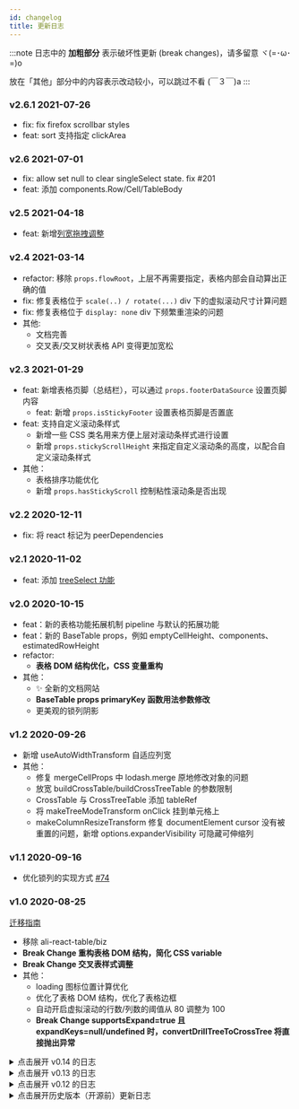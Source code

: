 ```yaml
---
id: changelog
title: 更新日志
---
```


:::note
日志中的 **加粗部分** 表示破坏性更新 (break changes)，请多留意 ヾ(=･ω･=)o

放在「其他」部分中的内容表示改动较小，可以跳过不看 (￣３￣)a
:::

### v2.6.1 2021-07-26

- fix: fix firefox scrollbar styles
- feat: sort 支持指定 clickArea

### v2.6 2021-07-01

- fix: allow set null to clear singleSelect state. fix #201
- feat: 添加 components.Row/Cell/TableBody

### v2.5 2021-04-18

- feat: 新增[列宽拖拽调整](/docs/pipeline/features/column-resize)

### v2.4 2021-03-14

- refactor: 移除 `props.flowRoot`，上层不再需要指定，表格内部会自动算出正确的值
- fix: 修复表格位于 `scale(..) / rotate(...)` div 下的虚拟滚动尺寸计算问题
- fix: 修复表格位于 `display: none` div 下频繁重渲染的问题
- 其他:
  - 文档完善
  - 交叉表/交叉树状表格 API 变得更加宽松

### v2.3 2021-01-29

- feat: 新增表格页脚（总结栏），可以通过 `props.footerDataSource` 设置页脚内容
  - feat: 新增 `props.isStickyFooter` 设置表格页脚是否置底
- feat: 支持自定义滚动条样式
  - 新增一些 CSS 类名用来方便上层对滚动条样式进行设置
  - 新增 `props.stickyScrollHeight` 来指定自定义滚动条的高度，以配合自定义滚动条样式
- 其他：
  - 表格排序功能优化
  - 新增 `props.hasStickyScroll` 控制粘性滚动条是否出现

### v2.2 2020-12-11

- fix: 将 react 标记为 peerDependencies

### v2.1 2020-11-02

- feat: 添加 [treeSelect 功能](/docs/pipeline/features/tree-select)

### v2.0 2020-10-15

- feat：新的表格功能拓展机制 pipeline 与默认的拓展功能
- feat：新的 BaseTable props，例如 emptyCellHeight、components、estimatedRowHeight
- refactor:
  - **表格 DOM 结构优化，CSS 变量重构**
- 其他：
  - ✨ 全新的文档网站
  - **BaseTable props primaryKey 函数用法参数修改**
  - 更美观的锁列阴影

### v1.2 2020-09-26

- 新增 useAutoWidthTransform 自适应列宽
- 其他：
  - 修复 mergeCellProps 中 lodash.merge 原地修改对象的问题
  - 放宽 buildCrossTable/buildCrossTreeTable 的参数限制
  - CrossTable 与 CrossTreeTable 添加 tableRef
  - 将 makeTreeModeTransform onClick 挂到单元格上
  - makeColumnResizeTransform 修复 documentElement cursor 没有被重置的问题，新增 options.expanderVisibility 可隐藏可伸缩列

### v1.1 2020-09-16

- 优化锁列的实现方式 [#74](https://github.com/alibaba/ali-react-table/pull/74)

### v1.0 2020-08-25

[迁移指南](/blog/2020/08/13/from-0.14-to-1.0)

- 移除 ali-react-table/biz
- **Break Change 重构表格 DOM 结构，简化 CSS variable**
- **Break Change 交叉表样式调整**
- 其他：
  - loading 图标位置计算优化
  - 优化了表格 DOM 结构，优化了表格边框
  - 自动开启虚拟滚动的行数/列数的阈值从 80 调整为 100
  - **Break Change supportsExpand=true 且 expandKeys=null/undefined 时，convertDrillTreeToCrossTree 将直接抛出异常**

<details>

<summary style={{ margin: '16px 0', cursor: 'pointer' }}>点击展开 v0.14 的日志</summary>

#### v0.14 2020-08-04

[迁移指南](https://github.com/alibaba/ali-react-table/blob/master/docs/from-0.13-to-0.14.md)

- **Break Change: 移除 ali-react-table/biz 入口**
  - **移除 commonTransforms， commonTransforms.XX 改名为 makeXXTransform**
  - **移除 useOperationBar 和 CustomColumnsDialog**
  - 请直接从 `ali-react-table` 导入 API。老的 API 在 1.0 以前不会真正移除，但添加了过时的警告
- **Break Change: 移除 dvt-aggregation 依赖，移除 createAggregateFunction API**
  - 如果原先有使用 createAggregateFunction 函数，请手动安装 dvt-aggregation。
- 其他
  - 文档目录优化
  - 支持 SSR
  - 新增 mergeCellProps 方法

</details>

<details>

<summary style={{ margin: '16px 0', cursor: 'pointer' }}>点击展开 v0.13 的日志</summary>

#### v0.13.7 2020-07-28

fix: 优化 convertDrillTreeToCrossTree 生成的箭头样式

#### v0.13.6 2020-07-10

deps: 移除依赖 carbon/icons-react

#### v0.13.5 2020-06-03

fix: 避免 treeMode 覆盖第一列的 props; 修复 CrossTreeTable primary render/getCellProps 的参数

#### v0.13.4 2020-06-17

deps: 移除没有用到的依赖 constate

#### v0.13.3 2020-05-20

fix: 修复 rollup 打包错误

#### v0.13.2 2020-05-19

- feat: 拖拽 拖拽调整列宽
- feat: 新增 [CrossTreeTable](pivot/cross-tree-table)
- feat: 新增部分 transform 的非受控用法
  - useColumnHoverTransform
  - useColumnHoverRangeTransform
  - useColumnResizeTransform
  - useSortTransform
  - useTreeModeTransform
- feat: 导出 Excel 文件时支持单元格合并

#### v0.13.1 2020-04-26

- feat(biz): commonTransforms.sort 添加 keepDataSource 参数；为 commonTransforms.treeMode 生成的元素添加 className [#31](https://github.com/alibaba/ali-react-table/pull/31)

#### v0.13.0 2020-04-20

- **Break Change: BaseTable primaryKey 的计算值只能为 string，移除 props.primaryKey 的默认值**
- feat: 导出内部的一些数据处理方法；导出 getTreeDepth 方法
- feat(biz): 添加 commonTransforms.columnRangeHover
- fix: 修改 TypeScript 的 target 为 ES2015 [#24](https://github.com/alibaba/ali-react-table/pull/24)

其他较小的调整：

- feat(biz)： 导出一些 commonTransforms 中的 TS 类型；
- feat(biz)： commonTransforms.orderField 也可以识别 `features.orderField`

</details>

<details>

<summary style={{ margin: '16px 0', cursor: 'pointer' }}>点击展开 v0.12 的日志</summary>

##### v0.12.2 2020-04-17

- feat: commonTransforms.sort 支持上层传入自定义的渲染组件 [#23](https://github.com/alibaba/ali-react-table/pull/23)
- feat: 修改 proto TS 类型，添加 proto.extends [#14](https://github.com/alibaba/ali-react-table/pull/14)
- deps: 移除对 immer 和 react-dom 的依赖 [#16](https://github.com/alibaba/ali-react-table/pull/16)

##### v0.12.1 2020-04-13

- 新增表格常见功能：自动单元格合并 [#4](https://github.com/alibaba/ali-react-table/pull/4)
- 优化加载图标的显示位置 [#13](https://github.com/alibaba/ali-react-table/pull/13)
- 优化表格行 hover 效果处理 [#12](https://github.com/alibaba/ali-react-table/pull/12)
- 新增：表头部分添加 onWheel 监听 [#10](https://github.com/alibaba/ali-react-table/pull/10)
- 新增：表格常见功能 treeMode 允许上层定义 isLeafNode [#6](https://github.com/alibaba/ali-react-table/pull/6)

#### v0.12.0 2020-04-02

- ✨ 开源，NPM package 名称换为 ali-react-table
- 新增 ali-react-table/biz, ali-react-table/pivot 两个 sub-package
  - 表格常见功能相关符号通过 biz 进行导出
  - 交叉与透视功能相关符号通过 pivot 进行导出
- 移除了 BaseTable#onRowClick

</details>

<details>

<summary style={{ margin: '16px 0', cursor: 'pointer' }}>点击展开历史版本（开源前）更新日志</summary>

##### v0.11.8 2020-03-30

- 新增 CustomColumnsDialog 组件

#### v0.11.7 2020-03-29

- 新增 commonTransform.tips

#### v0.11.6 2020-03-24

- 新增对 styled-components v3 的支持

#### v0.11.3 2020-03-23

- 列配置新增 column.headerCellProps 指定表头单元格的 props
- 新增 commonTransform.columnHover
- 自定义列新增 column.features.enforceVisible
- 表格部分样式调整

#### v0.11.0 2020-03-14

- 新增表头的虚拟滚动
- 性能优化：使用 div 来作为 virtualTop/virtualBottom
- 样式优化，规范化 CSS variables

#### v0.10.1 2020-03-12

- **Cube 改名为 RecordMatrix，相关函数也修改了名称**（注意这是一个 break change，但用了 patch 进行发布）
- 优化表格边框样式

#### v0.10.0 2020-03-11

- useVirtual 为 'auto' 时对应的阈值降低到 80 行 / 80 列
- **Break Change! BaseTable 移除了 fixedHeader/maxBodyHeight**
  - 请使用 style.height 与 style.overflow = 'auto' 来为表格设置固定高度
- New Feature lab 中新增了交叉表

#### v0.9.0 2020-03-05

- **Break Change! 渲染表格操作栏的能力现在由 useOperationBar 的返回值的 view 组件进行提供**
  - 原先的 `operationBar.render` 方法被移除了，请使用 `<operationBar.view>...</operationBar.view>` 代替 render 方法
  - 下次真的不改了

#### v0.8.0 2020-03-03

- **Break Change! 组件 OperationBarDiv 被移除了**
  - 渲染表格操作栏的能力现在由 useOperationBar 的返回值的 render 方法提供
- Feature: useVirtual 支持两个方向分别设置是否开启；useVirtual 默认值变为 `'auto'`
- 文档完善

#### v0.7.0 2020-02-22

- **Break Change! BaseTable `hasOuterBorder` 属性被移除**
- Feature: 新增 `defaultColumnWidth` 属性，用于指定列的默认宽度
- Feature: 新增 `flowRoot` 属性，用于指定自定义的虚拟滚动的容器
- Fix: 修复虚拟滚动的相关问题

#### v0.6.2 2020-02-19

- Feature: sort 支持单字段排序；优化对齐

#### v0.6.1 2020-02-16

- **Break Change! 部分工具函数名称修改，详见文档。**
- Feature: BaseTable 添加虚拟滚动，优化表格单元格尺寸同步算法，优化表格性能。

#### v0.5.0 2020-01-12

- Feature: 自定义列支持多层嵌套的 columns 结构
- Break Change! Column 配置调整：flags -> features， column.view.xxx -> column.xxx
- Break Change! getCellProps 方法签名调整，改为和 render 一致
- Break Change! 表格工具栏(OperationBar) 重构

#### v0.4.0 2019-12-30

- biz-utils 新增 commonTransform.sort
- BREAK CHANGE: `useOperationBar` features 类型修改

#### v0.3.1 2019-12-28

- biz-utils 新增构建树的方法，commonTransform.buildTree
- biz-utils 新增树状模式，commonTransform.treeMode

#### v0.3.0 2019-12-27

- DvtTable 重命名为 BaseTable
- BaseTable 支持 column.view.hidden 与 column.view.lock
- 引入 dvt-aggregation 来进行聚合计算
- 新增 biz-utils，添加若干用于业务开发的表格特性
  - TableTransform 拓展机制
  - 数据导出
  - 自定义列

#### v0.2.0 2019-12-19

- 新增 DvtTable 与 CrossTable
- 新增 buildDrillTree / buildCube 等用于构建数据立方的工具函数

</details>
